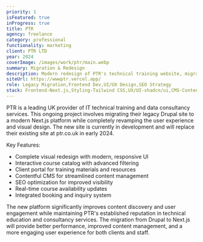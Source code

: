 ```yaml
---
priority: 1
isFeatured: true
inProgress: true
title: PTR
agency: freelance
category: professional
functionality: marketing
client: PTR LTD
year: 2024
coverImage: /images/work/ptr/main.webp
summary: Migration & Redesign
description: Modern redesign of PTR's technical training website, migrating from Drupal to Next.js. Currently in development, launching Q1 2024.
siteUrl: https://wwwptr.vercel.app/
role: Legacy Migration,Frontend Dev,UI/UX Design,SEO Strategy
stack: Frontend-Next.js,Styling-Tailwind CSS,UX/UI-shadcn/ui,CMS-Contentful,Animations-Motion,Analytics-PostHog
---
```


PTR is a leading UK provider of IT technical training and data consultancy services. This ongoing project involves migrating their legacy Drupal site to a modern Next.js platform while completely revamping the user experience and visual design. The new site is currently in development and will replace their existing site at ptr.co.uk in early 2024.

Key Features:

- Complete visual redesign with modern, responsive UI
- Interactive course catalog with advanced filtering
- Client portal for training materials and resources
- Contentful CMS for streamlined content management
- SEO optimization for improved visibility
- Real-time course availability updates
- Integrated booking and inquiry system

The new platform significantly improves content discovery and user engagement while maintaining PTR's established reputation in technical education and consultancy services. The migration from Drupal to Next.js will provide better performance, improved content management, and a more engaging user experience for both clients and staff.
